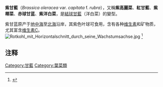 {{Expand|time=2008-04-25}}
{{Infraspeciesbox 
| name = 紫甘藍
| image = Rode kool.jpg
| image_width = 240px
| image_caption = 紫洋白菜
| domain = [[真核域|真核域]] Eukarya
| genus = Brassica
| species link = 甘藍
| species = oleracea
| varietas = capitata
| varietas link = 结球甘蓝
| forma = rubra
| authority =
}}

'''紫甘藍'''（''Brassica oleracea'' var. ''capitata'' f. ''rubra''），又稱'''紫高麗菜'''、'''紅甘藍'''、'''紫椰菜'''、'''赤球甘蓝'''、'''紫洋白菜'''，是[[結球甘藍|結球甘藍]]（洋白菜）的變型。

紫甘蓝原产于[[地中海|地中海]]至[[北海_(大西洋)|北海]]沿岸，其紫色叶球可食用，含有各种[[维生素|维生素]]和矿物质，尤其富含[[维生素C|维生素C]]。[[File:Rotkohl_mit_Horizontalschnitt_durch_seine_Wachstumsachse.jpg|thumb]]
<ref>{{cite web|url=http://www.tjagri.gov.cn/asp/detail.asp?id={01605D73-1267-4EE5-B341-67583D571F0B}|title=紫甘蓝秋季栽培技术|publisher=天津农业信息网|date=2011年8月9日|accessdate=2014年7月16日|deadurl=yes|archiveurl=https://web.archive.org/web/20170305033503/http://www.tjagri.gov.cn/asp/detail.asp?id=%7B01605D73-1267-4EE5-B341-67583D571F0B%7D|archivedate=2017年3月5日}}</ref>

==注释==
{{Reflist}}

{{Brassica}}

[[Category:甘藍|Category:甘藍]]
[[Category:葉菜類|Category:葉菜類]]


{{植物小作品}}